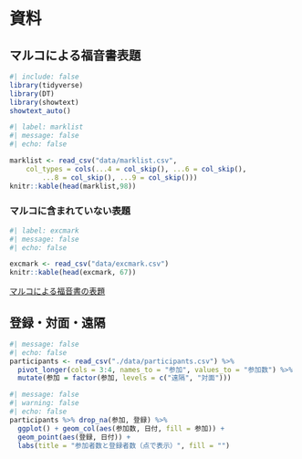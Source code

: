 # 資料

## マルコによる福音書表題 {#mark-titles}

```r
#| include: false
library(tidyverse)
library(DT)
library(showtext)
showtext_auto()
```

```r
#| label: marklist
#| message: false
#| echo: false

marklist <- read_csv("data/marklist.csv", 
    col_types = cols(...4 = col_skip(), ...6 = col_skip(), 
        ...8 = col_skip(), ...9 = col_skip()))
knitr::kable(head(marklist,98))
```

### マルコに含まれていない表題

```r
#| label: excmark
#| message: false
#| echo: false

excmark <- read_csv("data/excmark.csv")
knitr::kable(head(excmark, 67))
```

[マルコによる福音書の表題](https://icu-hsuzuki.github.io/science/bible/docs/mark.pdf)

## 登録・対面・遠隔

```r
#| message: false
#| echo: false
participants <- read_csv("./data/participants.csv") %>%
  pivot_longer(cols = 3:4, names_to = "参加", values_to = "参加数") %>%
  mutate(参加 = factor(参加, levels = c("遠隔", "対面")))
```

```r
#| message: false
#| warning: false
#| echo: false
participants %>% drop_na(参加, 登録) %>%
  ggplot() + geom_col(aes(参加数, 日付, fill = 参加)) +
  geom_point(aes(登録, 日付)) + 
  labs(title = "参加者数と登録者数（点で表示）", fill = "") 
```
